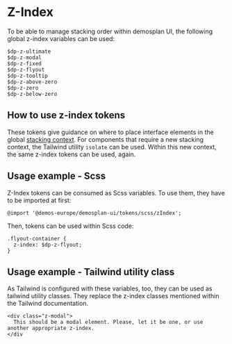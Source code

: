 
<Meta title="Design Tokens/Z-Index"/>

# Z-Index

To be able to manage stacking order within demosplan UI, the following global z-index variables can be used:

```
$dp-z-ultimate
$dp-z-modal
$dp-z-fixed
$dp-z-flyout
$dp-z-tooltip
$dp-z-above-zero
$dp-z-zero
$dp-z-below-zero
```

## How to use z-index tokens

These tokens give guidance on where to place interface elements in the global
[stacking context](https://developer.mozilla.org/en-US/docs/Web/CSS/CSS_positioned_layout/Understanding_z-index/Stacking_context).
For components that require a new stacking context, the Tailwind utility `isolate` can be used. Within this new context,
the same z-index tokens can be used, again.

<Table
  headers={['SCSS Variable', 'Tailwind Class', 'Description']}
  rows={[
    ["$dp-z-ultimate", "z-ultimate", "Use for notifications and tooltips that are triggered from within layers that are normally stacked above tooltips."],
    ["$dp-z-modal", "z-modal", "Use for modals. Modals should be the topmost elements."],
    ["$dp-z-fixed", "z-fixed", "Use for fixed, sticky, and fullscreen elements."],
    ["$dp-z-flyout", "z-flyout", "Use for flyout components."],
    ["$dp-z-tooltip", "z-tooltip", "Use for tooltip components."],
    ["$dp-z-above-zero", "z-above-zero", "Stack an element above elements that do not have a stacking order applied, but below elements with other z-indexes applied."],
    ["$dp-z-zero", "z-zero", "Stack an element on the default layer."],
    ["$dp-z-below-zero", "z-below-zero", "Stack an element behind elements that do not have a stacking order applied."]
  ]}
/>

## Usage example - Scss

Z-Index tokens can be consumed as Scss variables. To use them, they have to be imported at first:

```
@import '@demos-europe/demosplan-ui/tokens/scss/zIndex';
```

Then, tokens can be used within Scss code:

```
.flyout-container {
  z-index: $dp-z-flyout;
}
```

## Usage example - Tailwind utility class

As Tailwind is configured with these variables, too, they can be used as tailwind utility classes.
They replace the z-index classes mentioned within the Tailwind documentation.

```
<div class="z-modal">
  This should be a modal element. Please, let it be one, or use another appropriate z-index.
</div
```
